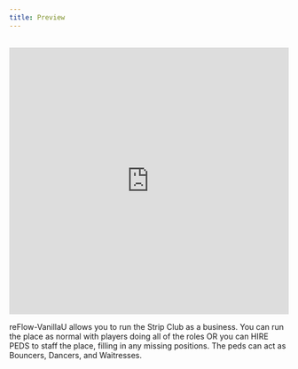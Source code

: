 ```yaml
---
title: Preview
---
```

<br />
<iframe src="https://www.youtube.com/embed/VS3ehlcmv2E?ecver=1&amp;iv_load_policy=3&amp;rel=0&amp;showinfo=0&amp;yt:stretch=16:9&amp;autohide=1&amp;color=red&amp;width=480&amp;width=540" width="100%" height="480" allowtransparency="true" frameborder="0"></iframe>

reFlow-VanillaU allows you to run the Strip Club as a business. You can run the place as normal with players doing all of the roles OR you can HIRE PEDS to staff the place, filling in any missing positions. The peds can act as Bouncers, Dancers, and Waitresses.